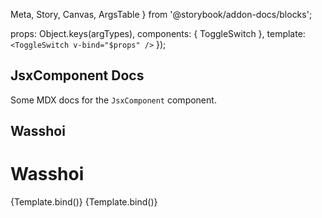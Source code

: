   Meta,
  Story,
  Canvas,
  ArgsTable
} from '@storybook/addon-docs/blocks';

<Meta title="MDX/ToggleSwitch" component={ToggleSwitch} />

<!-- <ArgsTable of={ToggleSwitch} /> -->

  props: Object.keys(argTypes),
  components: { ToggleSwitch },
  template: `<ToggleSwitch v-bind="$props" />`
});

## JsxComponent Docs

Some MDX docs for the `JsxComponent` component.

## Wasshoi

# Wasshoi

<Preview>
  <Story name="active">{Template.bind()}</Story>
  <Story name="inactive" args={{ initState: false }}>
    {Template.bind()}
  </Story>
</Preview>
